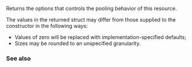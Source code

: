 {{cpp/memory/synchronized_pool_resource/title|options}}
{{cpp/memory/synchronized_pool_resource/navbar}}
{{dcl begin}}
{{dcl|since=c++17 | 1=
std::pmr::pool_options options() const;
}}
{{dcl end}}

Returns the options that controls the pooling behavior of this resource.

The values in the returned struct may differ from those supplied to the constructor in the following ways:
* Values of zero will be replaced with implementation-specified defaults;
* Sizes may be rounded to an unspecified granularity.

=== See also ===
{{dsc begin}}
{{dsc inc|cpp/memory/synchronized_pool_resource/dsc constructor}}
{{dsc end}}

{{langlinks|es|ja|ru|zh}}